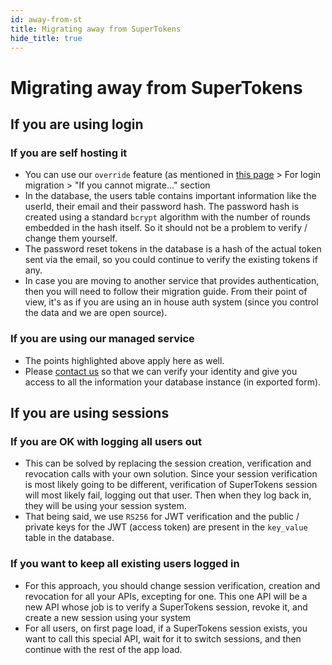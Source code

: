 ```yaml
---
id: away-from-st
title: Migrating away from SuperTokens
hide_title: true
---
```


# Migrating away from SuperTokens

## If you are using login
### If you are self hosting it
- You can use our `override` feature (as mentioned in [this page](./to-st) > For login migration > "If you cannot migrate..." section
- In the database, the users table contains important information like the userId, their email and their password hash. The password hash is created using a standard `bcrypt` algorithm with the number of rounds embedded in the hash itself. So it should not be a problem to verify / change them yourself.
- The password reset tokens in the database is a hash of the actual token sent via the email, so you could continue to verify the existing tokens if any.
- In case you are moving to another service that provides authentication, then you will need to follow their migration guide. From their point of view, it's as if you are using an in house auth system (since you control the data and we are open source).

### If you are using our managed service
- The points highlighted above apply here as well.
- Please [contact us](mailto:team@supertokens.io) so that we can verify your identity and give you access to all the information your database instance (in exported form).

## If you are using sessions
### If you are OK with logging all users out
- This can be solved by replacing the session creation, verification and revocation calls with your own solution. Since your session verification is most likely going to be different, verification of SuperTokens session will most likely fail, logging out that user. Then when they log back in, they will be using your session system.
- That being said, we use `RS256` for JWT verification and the public / private keys for the JWT (access token) are present in the `key_value` table in the database.

### If you want to keep all existing users logged in
- For this approach, you should change session verification, creation and revocation for all your APIs, excepting for one. This one API will be a new API whose job is to verify a SuperTokens session, revoke it, and create a new session using your system
- For all users, on first page load, if a SuperTokens session exists, you want to call this special API, wait for it to switch sessions, and then continue with the rest of the app load.